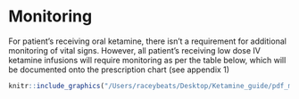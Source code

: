 # Monitoring

For patient’s receiving oral ketamine, there isn’t a requirement for additional monitoring of vital signs. However, all patient’s receiving low dose IV ketamine infusions will require monitoring as per the table below, which will be documented onto the prescription chart (see appendix 1)

```r
knitr::include_graphics("/Users/raceybeats/Desktop/Ketamine_guide/pdf_monitor.png")
```